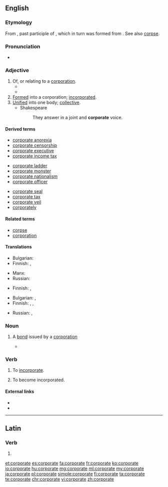 ==English==

===Etymology===
From {{etyl|la|en}} {{term|corporatus|lang=la}}, past participle of {{term|corporare||to make into a body}}, which in turn was formed from {{term|corpus||body}}.  See also [[corpse]].

===Pronunciation===
* {{audio|en-uk-corporate.ogg|Audio (UK)}}

===Adjective===
{{en-adj}}

# Of, or relating to a [[corporation]].
#* {{quote-book|year=2006|author=[[w:Edwin Black|Edwin Black]]
|title=Internal Combustion
|chapter=1|url=http://openlibrary.org/works/OL4103950W
|passage=But electric vehicles and the batteries that made them run became ensnared in '''corporate''' scandals, fraud, and monopolistic corruption that shook the confidence of the nation and inspired automotive upstarts.}}
#* {{quote-magazine|date=2013-06-14|author={{w|Jonathan Freedland}}
|volume=189|issue=1|page=18|magazine={{w|The Guardian Weekly}}
|title=[http://www.guardian.co.uk/commentisfree/2013/jun/07/obama-apple-google-facebook-tainted-prism Obama's once hip brand is now tainted]
|passage=Where we once sent love letters in a sealed envelope, or stuck photographs of our children in a family album, now such private material is despatched to servers and clouds operated by people we don't know and will never meet. Perhaps we assume that our name, address and search preferences will be viewed by some unseen pair of '''corporate''' eyes, probably not human, and don't mind that much.}}
# [[formed|Formed]] into a corporation; [[incorporated]].
# [[unified|Unified]] into one body; [[collective]].
#* Shakespeare
#*: They answer in a joint and '''corporate''' voice.

====Derived terms====
{{rel-top3|Terms derived from ''corporate''}}
* [[corporate anorexia]]
* [[corporate censorship]]
* [[corporate executive]]
* [[corporate income tax]]
{{rel-mid3}}
* [[corporate ladder]]
* [[corporate monster]]
* [[corporate nationalism]]
* [[corporate officer]]
{{rel-mid3}}
* [[corporate seal]]
* [[corporate tax]]
* [[corporate veil]]
* [[corporately]]
{{rel-bottom}}

====Related terms====
* [[corpse]]
* [[corporation]]

====Translations====
{{trans-top|of, or relating to a corporation}}
* Bulgarian: {{t-|bg|корпоративен|sc=Cyrl}}
* Finnish: {{t+|fi|yhtiö|alt=yhtiö-}}, {{t+|fi|yritys|alt=yritys-}}
{{trans-mid}}
* Manx: {{t-|gv|cochorpagh}}
* Russian: {{t+|ru|корпоративный|tr=korporatívnyj|sc=Cyrl}}
{{trans-bottom}}

{{trans-top|formed into a corporation; incorporated}}
* Finnish: {{t-|fi|yhtiömuotoinen}}, {{t-|fi|yhtiöitetty}}
{{trans-mid}}
{{trans-bottom}}

{{trans-top|unified into one body; collective}}
* Bulgarian: {{t+|bg|общ|sc=Cyrl}},  {{t+|bg|колективен|sc=Cyrl}}
* Finnish: {{t-|fi|yhdistetty}}, {{t+|fi|yhteinen}}, {{t-|fi|yhteis-}}
{{trans-mid}}
* Russian: {{t+|ru|общий|tr=óbščij|sc=Cyrl}}, {{t+|ru|коллективный|tr=kollektívnyj|sc=Cyrl}}
{{trans-bottom}}

===Noun===
{{en-noun}}

# {{context|finance|lang=en}} A [[bond]] issued by a [[corporation]]
#* {{quote-news|2009|January 11|Robert D. Hershey Jr.|Look Past 2008 Stars for Gains in Bonds|New York Times|url=
|passage=So-called junk '''corporates''' and emerging-market debt remain generally out of favor. }}

===Verb===
{{en-verb|corporat|ed}}

# {{context|obsolete|transitive|lang=en}} To [[incorporate]].
#: {{rfquotek|Stow}}
# {{context|obsolete|intransitive|lang=en}} To become incorporated.

====External links====
* {{R:Webster 1913}}
* {{R:Century 1911}}

----

==Latin==

===Verb===
{{la-verb-form|corporāte}}

# {{conjugation of|corporō||2|p|pres|act|imp|lang=la}}

[[et:corporate]]
[[es:corporate]]
[[fa:corporate]]
[[fr:corporate]]
[[ko:corporate]]
[[io:corporate]]
[[hu:corporate]]
[[mg:corporate]]
[[ml:corporate]]
[[my:corporate]]
[[ja:corporate]]
[[pl:corporate]]
[[simple:corporate]]
[[fi:corporate]]
[[ta:corporate]]
[[te:corporate]]
[[chr:corporate]]
[[vi:corporate]]
[[zh:corporate]]